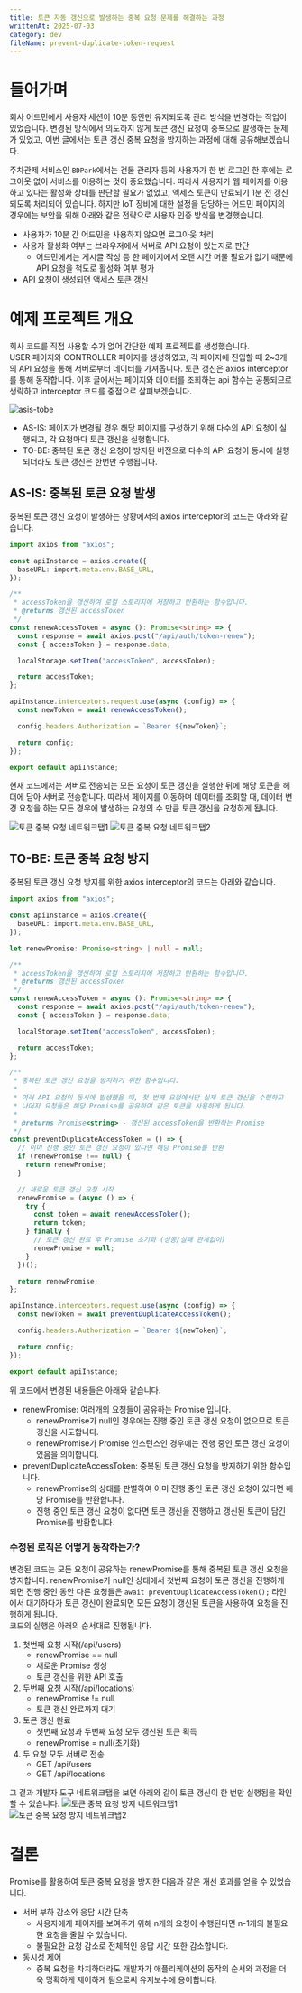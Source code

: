 ```yaml
---
title: 토큰 자동 갱신으로 발생하는 중복 요청 문제를 해결하는 과정
writtenAt: 2025-07-03
category: dev
fileName: prevent-duplicate-token-request
---
```


# 들어가며

회사 어드민에서 사용자 세션이 10분 동안만 유지되도록 관리 방식을 변경하는 작업이 있었습니다. 변경된 방식에서 의도하지 않게 토큰 갱신 요청이 중복으로 발생하는 문제가 있었고, 이번 글에서는 토큰 갱신 중복 요청을 방지하는 과정에 대해 공유해보겠습니다.

주차관제 서비스인 `BDPark`에서는 건물 관리자 등의 사용자가 한 번 로그인 한 후에는 로그아웃 없이 서비스를 이용하는 것이 중요했습니다. 따라서 사용자가 웹 페이지를 이용하고 있다는 활성화 상태를 판단할 필요가 없었고, 액세스 토큰이 만료되기 1분 전 갱신되도록 처리되어 있습니다. 하지만 IoT 장비에 대한 설정을 담당하는 어드민 페이지의 경우에는 보안을 위해 아래와 같은 전략으로 사용자 인증 방식을 변경했습니다.

- 사용자가 10분 간 어드민을 사용하지 않으면 로그아웃 처리
- 사용자 활성화 여부는 브라우저에서 서버로 API 요청이 있는지로 판단
  - 어드민에서는 게시글 작성 등 한 페이지에서 오랜 시간 머물 필요가 없기 때문에 API 요청을 척도로 활성화 여부 평가
- API 요청이 생성되면 액세스 토큰 갱신

# 예제 프로젝트 개요

회사 코드를 직접 사용할 수가 없어 간단한 예제 프로젝트를 생성했습니다.\
USER 페이지와 CONTROLLER 페이지를 생성하였고, 각 페이지에 진입할 때 2~3개의 API 요청을 통해 서버로부터 데이터를 가져옵니다.
토큰 갱신은 axios interceptor를 통해 동작합니다. 이후 글에서는 페이지와 데이터를 조회하는 api 함수는 공통되므로 생략하고 interceptor 코드를 중점으로 살펴보겠습니다.

![asis-tobe](/contents/posts/dev/prevent-duplicate-token-request/asis-tobe.png)

- AS-IS: 페이지가 변경될 경우 해당 페이지를 구성하기 위해 다수의 API 요청이 실행되고, 각 요청마다 토큰 갱신을 실행합니다.
- TO-BE: 중복된 토큰 갱신 요청이 방지된 버전으로 다수의 API 요청이 동시에 실행되더라도 토큰 갱신은 한번만 수행됩니다.

## AS-IS: 중복된 토큰 요청 발생

중복된 토큰 갱신 요청이 발생하는 상황에서의 axios interceptor의 코드는 아래와 같습니다.

```ts title="src/api/index.ts"
import axios from "axios";

const apiInstance = axios.create({
  baseURL: import.meta.env.BASE_URL,
});

/**
 * accessToken을 갱신하여 로컬 스토리지에 저장하고 반환하는 함수입니다.
 * @returns 갱신된 accessToken
 */
const renewAccessToken = async (): Promise<string> => {
  const response = await axios.post("/api/auth/token-renew");
  const { accessToken } = response.data;

  localStorage.setItem("accessToken", accessToken);

  return accessToken;
};

apiInstance.interceptors.request.use(async (config) => {
  const newToken = await renewAccessToken();

  config.headers.Authorization = `Bearer ${newToken}`;

  return config;
});

export default apiInstance;
```

현재 코드에서는 서버로 전송되는 모든 요청이 토큰 갱신을 실행한 뒤에 해당 토큰을 헤더에 담아 서버로 전송합니다. 따라서 페이지를 이동하며 데이터를 조회할 때, 데이터 변경 요청을 하는 모든 경우에 발생하는 요청의 수 만큼 토큰 갱신을 요청하게 됩니다.

![토큰 중복 요청 네트워크탭1](/contents/posts/dev/prevent-duplicate-token-request/as-is-duplicate-request-1.png)
![토큰 중복 요청 네트워크탭2](/contents/posts/dev/prevent-duplicate-token-request/as-is-duplicate-request-2.png)

## TO-BE: 토큰 중복 요청 방지

중복된 토큰 갱신 요청 방지를 위한 axios interceptor의 코드는 아래와 같습니다.

```ts title="src/api/index.ts"
import axios from "axios";

const apiInstance = axios.create({
  baseURL: import.meta.env.BASE_URL,
});

let renewPromise: Promise<string> | null = null;

/**
 * accessToken을 갱신하여 로컬 스토리지에 저장하고 반환하는 함수입니다.
 * @returns 갱신된 accessToken
 */
const renewAccessToken = async (): Promise<string> => {
  const response = await axios.post("/api/auth/token-renew");
  const { accessToken } = response.data;

  localStorage.setItem("accessToken", accessToken);

  return accessToken;
};

/**
 * 중복된 토큰 갱신 요청을 방지하기 위한 함수입니다.
 *
 * 여러 API 요청이 동시에 발생했을 때, 첫 번째 요청에서만 실제 토큰 갱신을 수행하고
 * 나머지 요청들은 해당 Promise를 공유하여 같은 토큰을 사용하게 됩니다.
 *
 * @returns Promise<string> - 갱신된 accessToken을 반환하는 Promise
 */
const preventDuplicateAccessToken = () => {
  // 이미 진행 중인 토큰 갱신 요청이 있다면 해당 Promise를 반환
  if (renewPromise !== null) {
    return renewPromise;
  }

  // 새로운 토큰 갱신 요청 시작
  renewPromise = (async () => {
    try {
      const token = await renewAccessToken();
      return token;
    } finally {
      // 토큰 갱신 완료 후 Promise 초기화 (성공/실패 관계없이)
      renewPromise = null;
    }
  })();

  return renewPromise;
};

apiInstance.interceptors.request.use(async (config) => {
  const newToken = await preventDuplicateAccessToken();

  config.headers.Authorization = `Bearer ${newToken}`;

  return config;
});

export default apiInstance;
```

위 코드에서 변경된 내용들은 아래와 같습니다.

- renewPromise: 여러개의 요청들이 공유하는 Promise 입니다.
  - renewPromise가 null인 경우에는 진행 중인 토큰 갱신 요청이 없으므로 토큰 갱신을 시도합니다.
  - renewPromise가 Promise 인스턴스인 경우에는 진행 중인 토큰 갱신 요청이 있음을 의미합니다.
- preventDuplicateAccessToken: 중복된 토큰 갱신 요청을 방지하기 위한 함수입니다.
  - renewPromise의 상태를 판별하여 이미 진행 중인 토큰 갱신 요청이 있다면 해당 Promise를 반환합니다.
  - 진행 중인 토큰 갱신 요청이 없다면 토큰 갱신을 진행하고 갱신된 토큰이 담긴 Promise를 반환합니다.

### 수정된 로직은 어떻게 동작하는가?

변경된 코드는 모든 요청이 공유하는 renewPromise를 통해 중복된 토큰 갱신 요청을 방지합니다. renewPromise가 null인 상태에서 첫번째 요청이 토큰 갱신을 진행하게 되면 진행 중인 동안 다른 요청들은 `await preventDuplicateAccessToken();` 라인에서 대기하다가 토큰 갱신이 완료되면 모든 요청이 갱신된 토큰을 사용하여 요청을 진행하게 됩니다.\
코드의 실행은 아래의 순서대로 진행됩니다.

1. 첫번째 요청 시작(/api/users)
   - renewPromise == null
   - 새로운 Promise 생성
   - 토큰 갱신을 위한 API 호출
2. 두번째 요청 시작(/api/locations)
   - renewPromise != null
   - 토큰 갱신 완료까지 대기
3. 토큰 갱신 완료
   - 첫번째 요청과 두번째 요청 모두 갱신된 토큰 획득
   - renewPromise = null(초기화)
4. 두 요청 모두 서버로 전송
   - GET /api/users
   - GET /api/locations

그 결과 개발자 도구 네트워크탭을 보면 아래와 같이 토큰 갱신이 한 번만 실행됨을 확인할 수 있습니다.
![토큰 중복 요청 방지 네트워크탭1](/contents/posts/dev/prevent-duplicate-token-request/to-be-duplicate-request-1.png)
![토큰 중복 요청 방지 네트워크탭2](/contents/posts/dev/prevent-duplicate-token-request/to-be-duplicate-request-2.png)

# 결론

Promise를 활용하여 토큰 중복 요청을 방지한 다음과 같은 개선 효과를 얻을 수 있었습니다.

- 서버 부하 감소와 응답 시간 단축
  - 사용자에게 페이지를 보여주기 위해 n개의 요청이 수행된다면 n-1개의 불필요한 요청을 줄일 수 있습니다.
  - 불필요한 요청 감소로 전체적인 응답 시간 또한 감소합니다.
- 동시성 제어
  - 중복 요청을 차치하더라도 개발자가 애플리케이션의 동작의 순서와 과정을 더욱 명확하게 제어하게 됨으로써 유지보수에 용이합니다.
